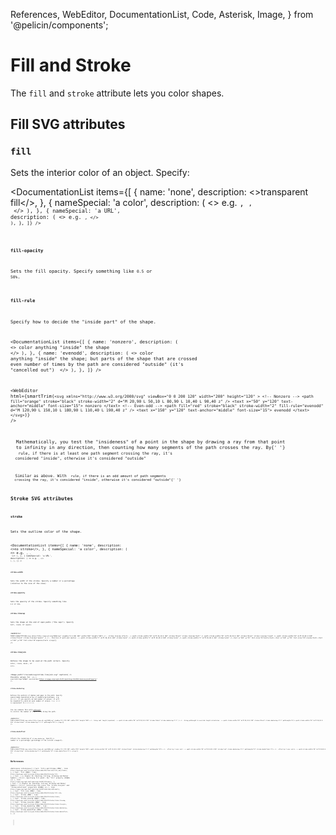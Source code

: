  References,
  WebEditor,
  DocumentationList,
  Code,
  Asterisk,
  Image,
} from '@pelicin/components';

# Fill and Stroke

The `fill` and `stroke` attribute lets you color shapes.

## Fill SVG attributes

### `fill`

Sets the interior color of an object. Specify:

<DocumentationList
  items={[
    {
      name: 'none',
      description: <>transparent fill</>,
    },
    {
      nameSpecial: 'a color',
      description: (
        <>
          e.g. <Code str="red" />, <Code str="#ff0000" />, <Code str="rgba(255,0,0,1)" />
        </>
      ),
    },
    {
      nameSpecial: 'a URL',
      description: (
        <>
          e.g. <Code str="url(#my-gradient)" />,
        </>
      ),
    },
  ]}
/>

### `fill-opacity`

Sets the fill opacity. Specify something like `0.5` or `50%`.

### `fill-rule`

Specify how to decide the "inside part" of the shape.

<DocumentationList
  items={[
    {
      name: 'nonzero',
      description: (
        <>
          color anything "inside" the shape
          <Asterisk str="*" />
        </>
      ),
    },
    {
      name: 'evenodd',
      description: (
        <>
          color anything "inside" the shape; but parts of the shape that are crossed even number of
          times by the path are considered "outside" (it's "cancelled out")
          <Asterisk str="**" />
        </>
      ),
    },
  ]}
/>

<WebEditor
  html={smartTrim(`
    <svg
      xmlns="http://www.w3.org/2000/svg"
      viewBox="0 0 200 120"
      width="200"
      height="120"
    >
      <!-- Nonzero -->
      <path fill="orange" stroke="black" stroke-width="2"
        d="M 20,90 L 50,10 L 80,90 L 10,40 L 90,40 z" />
      <text x="50" y="120" text-anchor="middle" font-size="15">
        nonzero
      </text>
      <!-- Even-odd -->
      <path fill="red" stroke="black" stroke-width="2" fill-rule="evenodd"
        d="M 120,90 L 150,10 L 180,90 L 110,40 L 190,40 z" />
      <text x="150" y="120" text-anchor="middle" font-size="15">
        evenodd
      </text>
    </svg>
  `)}
/>

<Asterisk str="*">
  Mathematically, you test the "insideness" of a point in the shape by drawing a ray from that point
  to infinity in any direction, then counting how many segments of the path crosses the ray. By{' '}
  <Code str="nonzero" /> rule, if there is at least one path segment crossing the ray, it's
  considered "inside", otherwise it's considered "outside"
</Asterisk>

<Asterisk str="**">
  Similar as above. With <Code str="evenodd" /> rule, if there is an odd amount of path segments
  crossing the ray, it's considered "inside", otherwise it's considered "outside"{' '}
</Asterisk>

## Stroke SVG attributes

### `stroke`

Sets the outline color of the shape.

<DocumentationList
  items={[
    {
      name: 'none',
      description: <>no stroke</>,
    },
    {
      nameSpecial: 'a color',
      description: (
        <>
          e.g. <Code str="red" />, <Code str="#ff0000" />, <Code str="rgba(255,0,0,1)" />
        </>
      ),
    },
    {
      nameSpecial: 'a URL',
      description: (
        <>
          e.g. <Code str="url(#my-gradient)" />,
        </>
      ),
    },
  ]}
/>

### `stroke-width`

Sets the width of the stroke. Specify a number or a percentage (relative to the size of the view).

### `stroke-opacity`

Sets the opacity of the stroke. Specify something like `0.5` or `50%`.

### `stroke-linecap`

Sets the shape at the end of open paths ("the caps"). Specify `butt`, `round`, or `square`.

<WebEditor
  html={smartTrim(`
    <svg xmlns="http://www.w3.org/2000/svg" viewBox="0 0 200 100" width="200" height="100">
      <!-- stroke-linecap effects -->
      <path stroke-width="20" d="M 20,10 H 100" stroke="black" stroke-linecap="butt" />
      <path stroke-width="20" d="M 20,50 H 100" stroke="black" stroke-linecap="round" />
      <path stroke-width="20" d="M 20,90 H 100" stroke="black" stroke-linecap="square" />
      <!-- Position of path and caption -->
      <path stroke-width="1" d="M 20,10 H 100" stroke="pink" />
      <path stroke-width="1" d="M 20,50 H 100" stroke="pink" />
      <path stroke-width="1" d="M 20,90 H 100" stroke="pink" />
      <text x="130" y="15" font-size="15">butt</text>
      <text x="130" y="55" font-size="15">round</text>
      <text x="130" y="95" font-size="15">square</text>
    </svg>
  `)}
/>

### `stroke-linejoin`

Defines the shape to be used at the path corners. Specify `miter`, `round`, `bevel`, or `arcs`.

<Image
  path="/res/web/svg/stroke-linejoin.svg"
  caption={
    <>
      Possible values for <Code str="stroke-linejoin" />
    </>
  }
  sourceString="SVGWG"
  sourceLink="https://svgwg.org/svg2-draft/painting.html#StrokeLinejoinProperty"
/>

### `stroke-dasharray`

Defines the pattern of dashes and gaps in the path. Specify space/comma separated array of numbers/percentages, e.g. `10 1 4 1`. If you specify an odd number of values, it will be repeated to yield an even number of values: i.e. `5 3 2` is equivalent to `5 3 2 5 3 2`.

You can combine this with [`pathLength`](http://localhost:3000/web/svg/drawing/basic-shape#pathlength) to control the number of repetitions along the path.

<WebEditor
  html={smartTrim(`
    <svg xmlns="http://www.w3.org/2000/svg" viewBox="0 0 270 100" width="270" height="100">
      <!-- Using real length (squished) -->
      <path stroke-width="10" d="M 20,10 H 250" stroke="black" stroke-dasharray="2 1" />
      <!-- Using pathLength to override length calculation -->
      <path stroke-width="10" d="M 20,50 H 250" stroke="black" stroke-dasharray="2 1" pathLength="6"/>
      <path stroke-width="10" d="M 20,90 H 250" stroke="black" stroke-dasharray="2 1 2" pathLength="20"/>
    </svg>
  `)}
/>

### `stroke-dashoffset`

Offsets the rendering of `stroke-dasharray`.
Specify a number or a percentage (percentage of the current viewport).

<WebEditor
  html={smartTrim(`
    <svg xmlns="http://www.w3.org/2000/svg" viewBox="0 0 270 100" width="270" height="100">
      <path stroke-width="10" d="M 20,10 H 250" stroke="black" stroke-dasharray="3 1" pathLength="12"/>
      <!-- offset by 1 user unit -->
      <path stroke-width="10" d="M 20,50 H 250" stroke="red" stroke-dasharray="3 1" pathLength="12" stroke-dashoffset="1"/>
      <!-- offset by 2 user units -->
      <path stroke-width="10" d="M 20,90 H 250" stroke="blue" stroke-dasharray="3 1" pathLength="12" stroke-dashoffset="2"/>
    </svg>
  `)}
/>

## References

<References
  references={[
    {
      text: 'Fills and Strokes (MDN)',
      link: `https://developer.mozilla.org/en-US/docs/Web/SVG/Tutorial/Fills_and_Strokes`,
    },
    {
      text: 'fill (MDN)',
      link: `https://developer.mozilla.org/en-US/docs/Web/SVG/Attribute/fill`,
    },
    {
      text: (
        <>
          Chapter 13: Painting: Filling, Stroking and Marker Symbols » 13.4.1. Specifying fill
          paint: the ‘fill’ property (SVGWG)
        </>
      ),
      link: `https://svgwg.org/svg2-draft/painting.html#FillProperty`,
    },
    {
      text: (
        <>
          Chapter 13: Painting: Filling, Stroking and Marker Symbols » 13.5.5. Controlling line
          joins: the ‘stroke-linejoin’ and ‘stroke-miterlimit’ properties (SVGWG)
        </>
      ),
      link: `https://svgwg.org/svg2-draft/painting.html#StrokeLinejoinProperty`,
    },
    {
      text: 'fill-rule (MDN)',
      link: `https://developer.mozilla.org/en-US/docs/Web/SVG/Attribute/fill-rule`,
    },
    {
      text: 'stroke (MDN)',
      link: `https://developer.mozilla.org/en-US/docs/Web/SVG/Attribute/stroke`,
    },
    {
      text: 'stroke-linecap (MDN)',
      link: `https://developer.mozilla.org/en-US/docs/Web/SVG/Attribute/stroke-linecap`,
    },
    {
      text: 'stroke-linejoin (MDN)',
      link: `https://developer.mozilla.org/en-US/docs/Web/SVG/Attribute/stroke-linejoin`,
    },
    {
      text: 'stroke-dasharray (MDN)',
      link: `https://developer.mozilla.org/en-US/docs/Web/SVG/Attribute/stroke-dasharray`,
    },
    {
      text: 'stroke-dashoffset (MDN)',
      link: `https://developer.mozilla.org/en-US/docs/Web/SVG/Attribute/stroke-dashoffset`,
    },
  ]}
></References>

